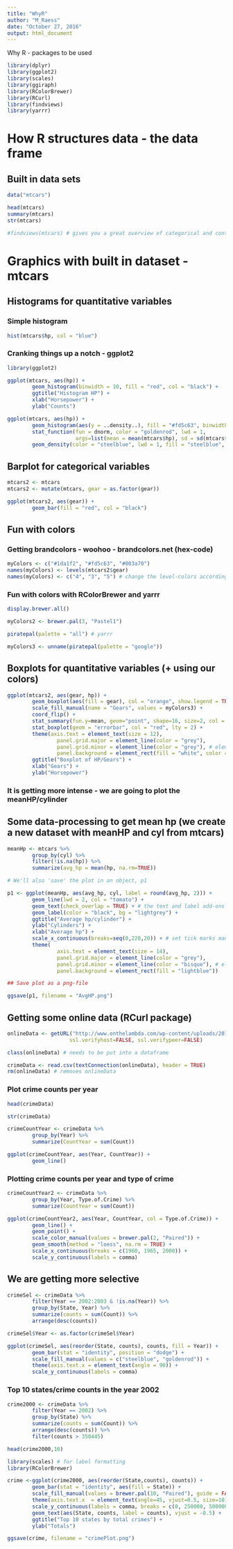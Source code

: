 ```yaml
---
title: "WhyR"
author: "M_Raess"
date: "October 27, 2016"
output: html_document
---
```


Why R - packages to be used
```r
library(dplyr)
library(ggplot2)
library(scales)
library(ggiraph)
library(RColorBrewer)
library(RCurl)
library(findviews)
library(yarrr)
```

# How R structures data - the data frame

## Built in data sets
```r
data("mtcars")

head(mtcars)
summary(mtcars)
str(mtcars)

#findviews(mtcars) # gives you a great overview of categorical and continous variables
```

# Graphics with built in dataset - mtcars

## Histograms for quantitative variables

### Simple histogram

```r

hist(mtcars$hp, col = "blue")
```

### Cranking things up a notch - ggplot2

```r
library(ggplot2)

ggplot(mtcars, aes(hp)) +
        geom_histogram(binwidth = 10, fill = "red", col = "black") +
        ggtitle("Histogram HP") +
        xlab("Horsepower") +
        ylab("Counts")

ggplot(mtcars, aes(hp)) +
        geom_histogram(aes(y = ..density..), fill = "#fd5c63", binwidth = 10, col = "black") +
        stat_function(fun = dnorm, color = "goldenrod", lwd = 1,
                      args=list(mean = mean(mtcars$hp), sd = sd(mtcars$hp))) +
        geom_density(color = "steelblue", lwd = 1, fill = "steelblue", alpha = .5)
```

## Barplot for categorical variables

```r
mtcars2 <- mtcars
mtcars2 <- mutate(mtcars, gear = as.factor(gear))

ggplot(mtcars2, aes(gear)) +
        geom_bar(fill = "red", col = "black")
```       

## Fun with colors

### Getting brandcolors - woohoo - brandcolors.net (hex-code)

```r
myColors <- c("#1da1f2", "#fd5c63", "#003a70")
names(myColors) <- levels(mtcars2$gear)
names(myColors) <- c("4", "3", "5") # change the level-colors according to order
```

### Fun with colors with RColorBrewer and yarrr

```r
display.brewer.all()

myColors2 <- brewer.pal(3, "Pastel1")

piratepal(palette = "all") # yarrr

myColors3 <- unname(piratepal(palette = "google"))
```

## Boxplots for quantitative variables (+ using our colors)

```r
ggplot(mtcars2, aes(gear, hp)) +
        geom_boxplot(aes(fill = gear), col = "orange", show.legend = TRUE) +
        scale_fill_manual(name = "Gears", values = myColors3) +
        coord_flip() +
        stat_summary(fun.y=mean, geom="point", shape=16, size=2, col = "yellow") +
        stat_boxplot(geom = "errorbar", col = "red", lty = 2) +
        theme(axis.text = element_text(size = 12),
                panel.grid.major = element_line(color = "grey"),
                panel.grid.minor = element_line(color = "grey"), # element_blank() gets rid of minor grid
                panel.background = element_rect(fill = "white", color = "black"))+
        ggtitle("Boxplot of HP/Gears") +
        xlab("Gears") +
        ylab("Horsepower")

```

### It is getting more intense - we are going to plot the meanHP/cylinder

## Some data-processing to get mean hp (we create a new dataset with meanHP and cyl from mtcars)

```r
meanHp <- mtcars %>%
        group_by(cyl) %>%
        filter(!is.na(hp)) %>%
        summarize(avg_hp = mean(hp, na.rm=TRUE))

# We'll also 'save' the plot in an object, p1

p1 <- ggplot(meanHp, aes(avg_hp, cyl, label = round(avg_hp, 2))) +
        geom_line(lwd = 2, col = "tomato") +
        geom_text(check_overlap = TRUE) + # the text and label add-ons overwrite the points! 
        geom_label(color = "black", bg = "lightgrey") +
        ggtitle("Average hp/cylinder") +
        ylab("Cylinders") +
        xlab("Average hp") +
        scale_x_continuous(breaks=seq(0,220,20)) + # set tick marks manually
        theme(
                axis.text = element_text(size = 14),
                panel.grid.major = element_line(color = "grey"),
                panel.grid.minor = element_line(color = "bisque"), # element_blank() gets rid of minor grid
                panel.background = element_rect(fill = "lightblue"))

## Save plot as a png-file

ggsave(p1, filename = "AvgHP.png")

```

## Getting some online data (RCurl package)

```r
onlineData <- getURL("http://www.onthelambda.com/wp-content/uploads/2014/07/CrimeStatebyState.csv",
                    ssl.verifyhost=FALSE, ssl.verifypeer=FALSE)

class(onlineData) # needs to be put into a dataframe

crimeData <- read.csv(textConnection(onlineData), header = TRUE)
rm(onlineData) # removes onlineData
```

### Plot crime counts per year
```r
head(crimeData)

str(crimeData)

crimeCountYear <- crimeData %>%
        group_by(Year) %>%
        summarize(CountYear = sum(Count))

ggplot(crimeCountYear, aes(Year, CountYear)) +
        geom_line()
```

### Plotting crime counts per year and type of crime

```r
crimeCountYear2 <- crimeData %>%
        group_by(Year, Type.of.Crime) %>%
        summarize(CountYear = sum(Count))

ggplot(crimeCountYear2, aes(Year, CountYear, col = Type.of.Crime)) +
        geom_line() +
        geom_point() +
        scale_color_manual(values = brewer.pal(2, "Paired")) +
        geom_smooth(method = "loess", na.rm = TRUE) +
        scale_x_continuous(breaks = c(1960, 1965, 2000)) +
        scale_y_continuous(labels = comma)
```

## We are getting more selective
```r
crimeSel <- crimeData %>% 
        filter(Year == 2002:2003 & !is.na(Year)) %>% 
        group_by(State, Year) %>% 
        summarize(counts = sum(Count)) %>%
        arrange(desc(counts))

crimeSel$Year <- as.factor(crimeSel$Year)

ggplot(crimeSel, aes(reorder(State, counts), counts, fill = Year)) + 
        geom_bar(stat = "identity", position = "dodge") + 
        scale_fill_manual(values = c("steelblue", "goldenrod")) +
        theme(axis.text.x = element_text(angle = 90)) + 
        scale_y_continuous(labels = comma)
```

### Top 10 states/crime counts in the year 2002

```r
crime2000 <- crimeData %>% 
        filter(Year == 2002) %>% 
        group_by(State) %>% 
        summarize(counts = sum(Count)) %>% 
        arrange(desc(counts)) %>% 
        filter(counts > 350445)

head(crime2000,10)

library(scales) # for label formatting
library(RColorBrewer)

crime <-ggplot(crime2000, aes(reorder(State,counts), counts)) + 
        geom_bar(stat = "identity", aes(fill = State)) + 
        scale_fill_manual(values = brewer.pal(10, "Paired"), guide = FALSE) +
        theme(axis.text.x  = element_text(angle=45, vjust=0.5, size=10), axis.title.x = element_blank()) +
        scale_y_continuous(labels = comma, breaks = c(0, 250000, 500000, 750000, 1000000, 1250000)) + #scales (comma, scientific)
        geom_text(aes(State, counts, label = counts), vjust = -0.5) +
        ggtitle("Top 10 states by total crimes") +
        ylab("Totals")

ggsave(crime, filename = "crimePlot.png")
```
